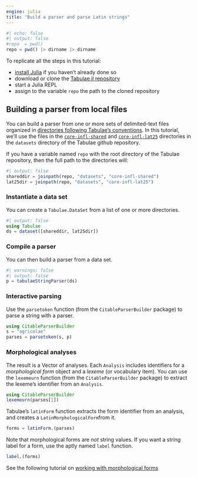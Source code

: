 ```yaml
---
engine: julia
title: "Build a parser and parse Latin strings"
---
```


```julia
#| echo: false
#| output: false
#repo  = pwd()
repo = pwd() |> dirname |> dirname

```


::: {.callout-tip collapse="true" title="Follow along"}

To replicate all the steps in this tutorial:

- [install Julia](https://julialang.org/downloads/) if you haven't already done so
- download or clone the [Tabulae.jl repository](https://github.com/neelsmith/Tabulae.jl)
- start a Julia REPL
- assign to the variable `repo` the path to the cloned repository
:::

## Building a parser from local files


You can build a parser from one or more sets of delimited-text files organized in [directories following Tabulae's conventions](https://neelsmith.quarto.pub/tabulae/reference/file_layout.html). In this tutorial, we'll use the files in the [`core-infl-shared`](https://github.com/neelsmith/Tabulae.jl/tree/main/datasets/core-infl-shared) and 
[`core-infl-lat25`](https://github.com/neelsmith/Tabulae.jl/tree/main/datasets/core-infl-lat25) directories in the `datasets` directory of the Tabulae github repository. 

If you have a variable named `repo` with the root directory of the Tabulae repository, then the full path to the directories will:

```julia
#| output: false
shareddir = joinpath(repo, "datasets", "core-infl-shared") 
lat25dir = joinpath(repo, "datasets", "core-infl-lat25") 
```

### Instantiate a data set

You can create a `Tabulae.DataSet` from a list of one or more directories.

```julia
#| output: false
using Tabulae
ds = dataset([shareddir, lat25dir])
```



### Compile a parser

You can then build a parser from a data set.

```julia
#| warnings: false
#| output: false
p = tabulaeStringParser(ds)
```



### Interactive parsing

Use the `parsetoken` function (from the `CitableParserBuilder` package) to parse a string with a parser.


```julia
using CitableParserBuilder
s = "agricolae"
parses = parsetoken(s, p)
```


### Morphological analyses

The result is a Vector of analyses. Each `Analysis` includes identifiers for a  *morphological form* object and a *lexeme* (or vocabulary item). You can use the `lexemeurn` function (from the `CitableParserBuilder` package) to extract the lexeme's identifier from an `Analysis`.


```julia
using CitableParserBuilder
lexemeurn(parses[1])
```


Tabulae's `latinForm` function extracts the form identifier from an analysis, and creates a `LatinMorphologicalForm`from it. 

```julia
forms = latinForm.(parses)
```

Note that morphological forms are *not* string values. If you want a string label for a form, use the aptly named `label` function.

```julia
label.(forms)
```



See the following tutorial on [working with morphological forms](./forms.qmd)